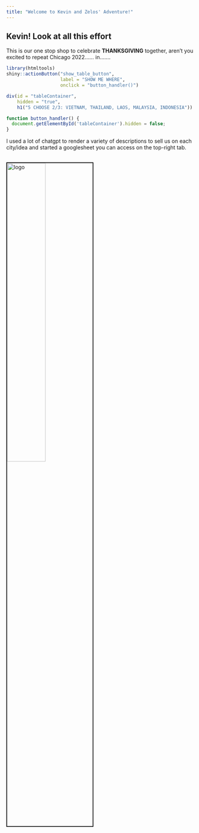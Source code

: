 ```yaml
---
title: "Welcome to Kevin and Zelos' Adventure!"
---
```



## Kevin! Look at all this effort

This is our one stop shop to celebrate **THANKSGIVING** together, aren't you excited to repeat Chicago 2022...... in.......


```r
library(htmltools)
shiny::actionButton("show_table_button", 
                    label = "SHOW ME WHERE", 
                    onclick = "button_handler()")

div(id = "tableContainer", 
    hidden = "true",
    h1("5 CHOOSE 2/3: VIETNAM, THAILAND, LAOS, MALAYSIA, INDONESIA"))
```


```js
function button_handler() {
  document.getElementById('tableContainer').hidden = false;
}
```

I used a lot of chatgpt to render a variety of descriptions to sell us on each city/idea and started a googlesheet you can access on the top-right tab.

<br><left><img src="Images/halongbay.png" alt="logo" style="width:45%; border:2px solid"/><br>